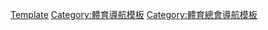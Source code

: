 {{Navbox
| name = 國際運動總會
| title = [[國際單項運動總會聯合會]]
| listclass = hlist
| groupstyle = text-align:center
|state= collapsed

| group1 = 會員 [[夏季奧運單項運動總會聯合會|ASOIF]] (28)<br>夏季奧運項目
| list1 = 
* [[國際游泳聯合會|FINA]] (水上運動)
* [[國際射箭總會|WA]] (射箭)
* [[国际田径联合会|World Athletics]] (田徑)
* [[羽毛球世界联合会|BWF]] (羽球)
* [[国际篮球联合会|FIBA]] (籃球)
* [[國際拳擊總會|AIBA]] (拳擊)
* [[國際輕艇總會|ICF]] (輕艇)
* [[國際自行車聯盟|UCI]] (自由車)
* [[國際馬術總會|FEI]] (馬術)
* [[國際擊劍總會|FIE]] (擊劍)
* [[国际足球联合会|FIFA]] (足球)
* [[國際高爾夫總會|IGF]] (高爾夫)
* [[国际体操联合会|FIG]] (體操)
* [[国际手球联合会|IHF]] (手球)
* [[国际曲棍球联合会|FIH]] (曲棍球)
* [[國際柔道聯盟|IJF]] (柔道)
* [[國際現代五項總會|UIPM]] (現代五項)
* [[國際划船聯盟|FISA]] (划船)
* [[國際橄欖球總會|WR]] (橄欖球)
* [[國際帆船總會|WS]] (帆船)
* [[国际射击运动联合会|ISSF]] (射擊)
* [[國際乒乓球聯合會|ITTF]] (乒乓球)
* [[世界跆拳道聯合會|WT]] (跆拳道)
* [[國際網球總會|ITF]] (網球)
* [[國際鐵人三項聯盟|ITU]] (鐵人三項)
* [[国际排球联合会|FIVB]] (排球)
* [[国际举重联合会|IWF]] (舉重)
* [[國際角力總會|UWW]] (角力)

| group2 = 會員 {{link-en|冬季奧運單項運動總會聯合會|Association of International Olympic Winter Sports Federations|AIOWF}} (7)<br>冬季奧運項目
| list2 = 
* [[國際冬季兩項聯盟|IBU]] (冬季兩項)
* [[國際雪車聯合會|IBSF]] (雪车和钢架雪车)
* [[世界冰壶联合会|WCF]] (冰壺)
* [[国际冰球联合会|IIHF]] (冰球)
* [[國際滑冰聯盟|ISU]] (滑冰)
* [[國際雪橇聯合會|FIL]] (雪橇)
* [[國際滑雪總會|FIS]] (滑雪)

| group3 = 會員 {{link-en|國際奧會承認之國際運動總會聯合會|Association of IOC Recognised International Sports Federations|ARISF}} (42)<br>國際奧會承認項目
| list3 = 
* ASOIF準會員：[[世界棒壘球聯盟|WBSC]] (棒壘球)
* [[世界空手道總會|WKF]] (空手道)
* [[國際滑輪溜冰總會|World Skate]] (滑輪溜冰)
* [[國際運動攀登總會|IFSC]] (運動攀登)
* [[國際衝浪協會|ISA]] (衝浪)

* [[国际航空联合会|FAI]] (飛行運動)
* [[國際美式足球總會|IFAF]] (美式足球)
* [[國際汽車聯盟|FIA]] (賽車)
* [[國際班迪球聯合會|FIB]] (班迪球)
* [[國際壁網球總會|FIPV]] (壁網球)
* [[世界撞球總會|WCBS]] (撞球)
* [[世界滾球總會|CMSB]] (滾球)
* [[國際保齡球總會|WB]] (保齡球)
* [[世界橋牌聯盟|WBF]] (橋牌)
* {{link-en|國際啦啦隊總會|International Cheer Union|ICU}} (啦啦隊)
* [[世界西洋棋聯合會|FIDE]] (西洋棋)
* [[國際山嶽聯盟|UIAA]] (登山)
* [[國際板球理事會|ICC]] (板球)
* [[世界運動舞蹈總會|WDSF]] (運動舞蹈)
* [[國際福樂球總會|IFF]] (福樂球)
* [[世界飛盤總會|WFDF]] (飛盤)
* [[國際冰上滑盤總會|IFI]] (冰上滑盤)
* [[世界踢拳總會|WAKO]] (踢拳)
* [[國際合球總會|IKF]] (合球)
* [[國際袋棍球總會|WL]] (袋棍球)
* [[國際救生聯盟|ILS]] (水上救生)
* [[國際摩托車賽車協會|FIM]] (摩托車運動)
* [[國際泰拳總會|IFMA]] (泰拳)
* [[國際籃網球總會|INF]] (籃網球)
* [[國際定向越野運動總會|IOF]] (定向越野)
* [[國際馬球總會|FIP]] (馬球)
* [[國際摩托艇聯會|UIM]] (摩托艇)
* [[國際短柄牆球總會|IRF]] (短柄牆球)
* [[國際桑搏總會|FIAS]] (桑搏)
* [[國際登山滑雪總會|ISMF]] (登山滑雪)
* [[世界壁球總會|WSF]] (壁球)
* [[國際相撲總會|IFS]] (相撲)
* [[國際拔河運動總會|TWIF]] (拔河)
* [[國際水中運動聯合會|CMAS]] (水中運動)
* [[國際大學運動總會|FISU]] (大學運動)
* [[國際滑水暨寬板滑水總會|IWWF]] (滑水)
* [[国际武术联合会|IWUF]] (武術)

|group4= 會員 {{link-fr|獨立認可運動會員聯盟|Alliance of Independent Recognised Members of Sport|AIMS}} (19)<br>非國際奧會承認項目
|list4 =
* [[國際合氣道聯盟|IAF]] (合氣道)
* [[國際健美總會|IFBB]] (健美)
* [[國際拋竿聯合會|ICSF]] (拋竿)
* [[世界飛鏢總會|WDF]] (飛鏢)
* [[國際龍舟聯合會|IDBF]] (龍舟)
* [[世界西洋跳棋總會|FMJD]] (西洋跳棋)
* [[國際浮士德球總會|IFA]] (浮士德球)
* [[國際圍棋聯盟|IGF]] (圍棋)
* [[國際柔術聯盟|JJIF]] (柔術)
* [[國際劍道聯盟|FIK]] (劍道)
* [[世界迷你高爾夫球總會|WMF]] (迷你高爾夫球)
* [[國際健力聯合會|IPF]] (健力)
* {{link-en|國際法國踢腿術總會|Federation Internationale de Savate|FISav}} (法國踢腿術)
* [[國際藤球總會|ISTAF]] (藤球)
* [[國際雪橇犬運動總會|IFSS]] (雪橇犬運動)
* [[國際軟式網球總會|ISTF]] (軟式網球)
* [[國際釣魚運動總會|CIPS]] (釣魚運動)
* {{link-en|國際桌式足球總會|FÉDÉRATION INTERNATIONALE DE TEQBALL|FITEQ}} (桌式足球)
* {{link-en|世界腕力總會|World Armwrestling Federation|WAF}} (腕力)

|group5= 觀察員 (11)<br>非國際奧會承認項目
|list5 =
* {{link-en|世界躲避球總會|World Dodgeball Association|WDA}} (躲避球)
* {{link-en|國際足球高爾夫總會|Federation for International FootGolf|FIFG}} (足球高爾夫)
* {{link-en|國際壺鈴舉重聯盟|International Union of Kettlebell Lifting|IUKL}} (壺鈴舉重)
* {{link-en|國際撲克總會|International Federation of Match Poker|IFMP}} (撲克)
* {{link-en|國際鋼管運動總會|International Pole Sports Federation|IPSF}} (鋼管運動)
* {{link-en|國際手足球總會|International Table Soccer Federation|ITSF}} (手足球)
* {{link-en|國際聯盟式橄欖球總會|International Rugby League|IRL}} (聯盟式橄欖球)
* {{link-en|國際板式網球聯合會|International Padel Federation|FIPA}} (板式網球)
* {{link-en|國際跳繩聯盟|International Jump Rope Union|IJRU}} (跳繩)
* {{link-en|國際實用射擊聯盟|International Practical Shooting Confederation|IPSC}} (實用射擊)
* {{link-en|國際泛舟協會|International Rafting Federation|IRF}} (泛舟)

|group6= 準會員 (18)<br>[[國際奧林匹克委員會承認組織列表|國際奧會承認組織]](部分)
|list6 = 
* [[英聯邦運動會聯合會]]
* {{link-en|國際先進運動會協會|International Masters Games Association}}
* {{link-en|地中海運動會國際委員會|International Committee of Mediterranean Games}}
* [[國際軍事體育理事會]]
* {{link-en|世界奧林匹克選手協會|World Olympians Association}}
* {{link-en|多項運動總會|Panathlon International}}
* [[國際帕拉林匹克委員會]]
* {{link-en|國際學校運動總會|International School Sport Federation}}
* [[國際特殊奧林匹克組織]]
* {{link-en|運動休閒設備協會|International Association for Sports and Leisure Facilities}}
* {{link-en|國際聽障運動總會|International Committee of Sports for the Deaf}}
* {{link-en|國際運動醫學總會|International Federation of Sports Medicine}}
* {{link-en|國際體育記者協會|International Sports Press Association}}
* {{link-en|世界移植運動聯合會|World Transplant Games Federation}}
* {{link-en|國際工人和業餘運動總會|International Workers and Amateurs in Sports Confederation}}
* [[國際世界運動會總會]]
* {{link-en|世界奧林匹克城市聯盟|World Union of Olympic Cities}}
* {{link-en|世界體育用品工業聯盟|World Federation of the Sporting Goods Industry}}

|group7= 準會員 (4)<br>非國際奧會承認組織
|list7 = 
* [[歐洲廣播聯盟]]
* {{link-en|國際智力運動聯盟|International Mind Sports Association}}
* {{link-en|帕拉林匹克運動組織協會|Association of Paralympic Sports Organisations}}
* {{link-en|國際整脊師協會|International Federation of Sports Chiropractic}}

|belowclass = hlist
| below = 
* [[國際奧林匹克委員會]]
* [[國際世界運動總會]]
* [[國際體育組織列表]]

}}<noinclude>
[[Category:國際體育組織| Template]]
[[Category:體育導航模板]]
[[Category:體育總會導航模板]]
</noinclude>